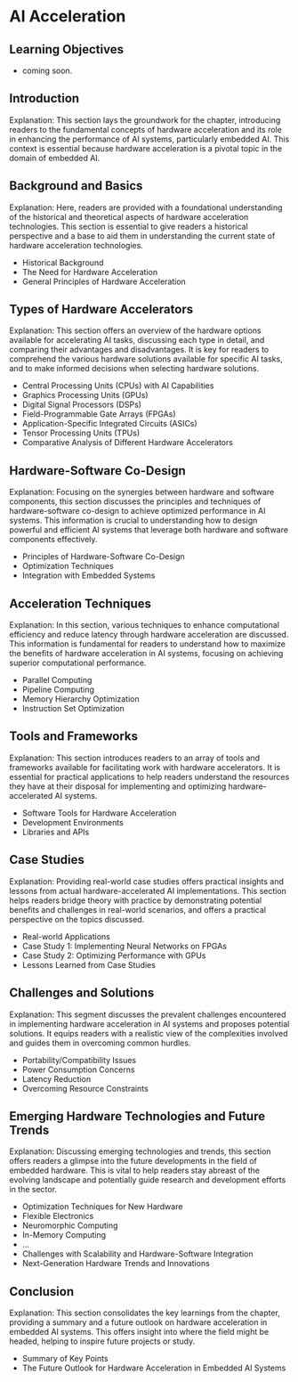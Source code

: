 # AI Acceleration 

::: {.callout-tip}
## Learning Objectives

* coming soon.

:::

## Introduction

Explanation: This section lays the groundwork for the chapter, introducing readers to the fundamental concepts of hardware acceleration and its role in enhancing the performance of AI systems, particularly embedded AI. This context is essential because hardware acceleration is a pivotal topic in the domain of embedded AI.

## Background and Basics

Explanation: Here, readers are provided with a foundational understanding of the historical and theoretical aspects of hardware acceleration technologies. This section is essential to give readers a historical perspective and a base to aid them in understanding the current state of hardware acceleration technologies.

- Historical Background 
- The Need for Hardware Acceleration
- General Principles of Hardware Acceleration

## Types of Hardware Accelerators {#sec-aihw}

Explanation: This section offers an overview of the hardware options available for accelerating AI tasks, discussing each type in detail, and comparing their advantages and disadvantages. It is key for readers to comprehend the various hardware solutions available for specific AI tasks, and to make informed decisions when selecting hardware solutions.

- Central Processing Units (CPUs) with AI Capabilities
- Graphics Processing Units (GPUs)
- Digital Signal Processors (DSPs)
- Field-Programmable Gate Arrays (FPGAs)
- Application-Specific Integrated Circuits (ASICs)
- Tensor Processing Units (TPUs)
- Comparative Analysis of Different Hardware Accelerators

## Hardware-Software Co-Design

Explanation: Focusing on the synergies between hardware and software components, this section discusses the principles and techniques of hardware-software co-design to achieve optimized performance in AI systems. This information is crucial to understanding how to design powerful and efficient AI systems that leverage both hardware and software components effectively.

- Principles of Hardware-Software Co-Design
- Optimization Techniques
- Integration with Embedded Systems

## Acceleration Techniques

Explanation: In this section, various techniques to enhance computational efficiency and reduce latency through hardware acceleration are discussed. This information is fundamental for readers to understand how to maximize the benefits of hardware acceleration in AI systems, focusing on achieving superior computational performance.

- Parallel Computing 
- Pipeline Computing
- Memory Hierarchy Optimization
- Instruction Set Optimization

## Tools and Frameworks

Explanation: This section introduces readers to an array of tools and frameworks available for facilitating work with hardware accelerators. It is essential for practical applications to help readers understand the resources they have at their disposal for implementing and optimizing hardware-accelerated AI systems.

- Software Tools for Hardware Acceleration 
- Development Environments 
- Libraries and APIs 

## Case Studies

Explanation: Providing real-world case studies offers practical insights and lessons from actual hardware-accelerated AI implementations. This section helps readers bridge theory with practice by demonstrating potential benefits and challenges in real-world scenarios, and offers a practical perspective on the topics discussed.

- Real-world Applications 
- Case Study 1: Implementing Neural Networks on FPGAs
- Case Study 2: Optimizing Performance with GPUs 
- Lessons Learned from Case Studies 

## Challenges and Solutions

Explanation: This segment discusses the prevalent challenges encountered in implementing hardware acceleration in AI systems and proposes potential solutions. It equips readers with a realistic view of the complexities involved and guides them in overcoming common hurdles.

- Portability/Compatibility Issues
- Power Consumption Concerns 
- Latency Reduction 
- Overcoming Resource Constraints

##  Emerging Hardware Technologies and Future Trends

Explanation: Discussing emerging technologies and trends, this section offers readers a glimpse into the future developments in the field of embedded hardware. This is vital to help readers stay abreast of the evolving landscape and potentially guide research and development efforts in the sector.

- Optimization Techniques for New Hardware
- Flexible Electronics
- Neuromorphic Computing
- In-Memory Computing 
- ...
- Challenges with Scalability and Hardware-Software Integration
- Next-Generation Hardware Trends and Innovations

## Conclusion

Explanation: This section consolidates the key learnings from the chapter, providing a summary and a future outlook on hardware acceleration in embedded AI systems. This offers insight into where the field might be headed, helping to inspire future projects or study.

- Summary of Key Points
- The Future Outlook for Hardware Acceleration in Embedded AI Systems